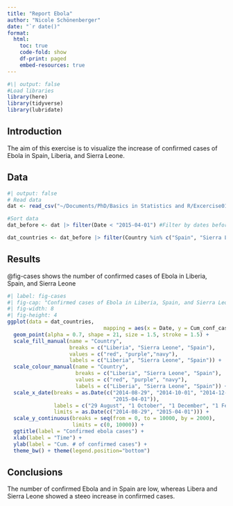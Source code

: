 ```yaml
---
title: "Report Ebola"
author: "Nicole Schönenberger"
date: "`r date()"
format:
  html:
    toc: true
    code-fold: show
    df-print: paged
    embed-resources: true
---
```



```r
#\| output: false
#Load libraries
library(here)
library(tidyverse)
library(lubridate)
```

## Introduction

The aim of this exercise is to visualize the increase of confirmed cases of Ebola in Spain, Liberia, and Sierra Leone.

## Data

```r
#| output: false
# Read data
dat <- read_csv("~/Documents/PhD/Basics in Statistics and R/Excercise01/data/raw/ebola.csv")

#Sort data
dat_before <- dat |> filter(Date < "2015-04-01") #Filter by dates before 31.03.2015

dat_countries <- dat_before |> filter(Country %in% c("Spain", "Sierra Leone", "Liberia"))
```

## Results

@fig-cases shows the number of confirmed cases of Ebola in Liberia, Spain, and Sierra Leone

```r
#| label: fig-cases
#| fig-cap: "Confirmed cases of Ebola in Liberia, Spain, and Sierra Leone"
#| fig-width: 8
#| fig-height: 4
ggplot(data = dat_countries, 
                               mapping = aes(x = Date, y = Cum_conf_cases, fill = Country, colour = Country)) + 
  geom_point(alpha = 0.7, shape = 21, size = 1.5, stroke = 1.5) +
  scale_fill_manual(name = "Country",
                    breaks = c("Liberia", "Sierra Leone", "Spain"),
                    values = c("red", "purple","navy"),
                    labels = c("Liberia", "Sierra Leone", "Spain")) +
  scale_colour_manual(name = "Country",
                      breaks = c("Liberia", "Sierra Leone", "Spain"),
                      values = c("red", "purple", "navy"),
                      labels = c("Liberia", "Sierra Leone", "Spain")) +
  scale_x_date(breaks = as.Date(c("2014-08-29", "2014-10-01", "2014-12-01", "2015-02-01", 
                                  "2015-04-01")),
               labels = c("29 August", "1 October", "1 December", "1 February", "1 April"),
               limits = as.Date(c("2014-08-29", "2015-04-01"))) +
  scale_y_continuous(breaks = seq(from = 0, to = 10000, by = 2000),
                     limits = c(0, 10000)) +
  ggtitle(label = "Confirmed ebola cases") +
  xlab(label = "Time") +
  ylab(label = "Cum. # of confirmed cases") +
  theme_bw() + theme(legend.position="bottom")
```

## Conclusions

The number of confirmed Ebola and in Spain are low, whereas Libera and Sierra Leone showed a steeo increase in confirmed cases.
